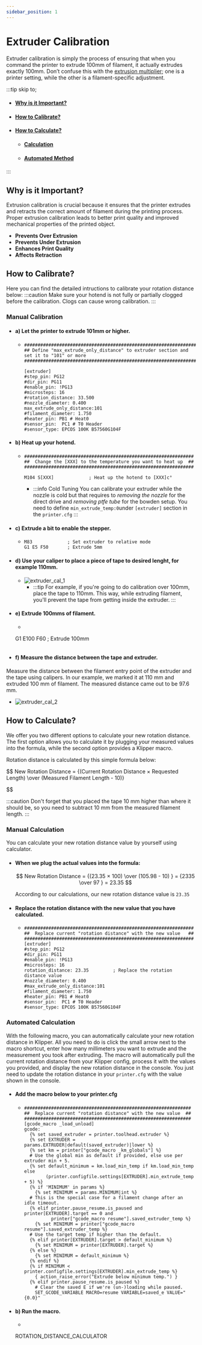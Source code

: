 ```yaml
---
sidebar_position: 1
---
```




# Extruder Calibration

Extruder calibration is simply the process of ensuring that when you command the printer to extrude 100mm of filament, it actually extrudes exactly 100mm. Don’t confuse this with the [extrusion multiplier](asd); one is a printer setting, while the other is a filament-specific adjustment.

:::tip skip to;
- #### [Why is it Important?](/Printing%20Guide/Extruder%20Calibration#why-is-it-important-1)
- #### [How to Calibrate?](/Printing%20Guide/Extruder%20Calibration#how-to-calibrate-1)
- #### [How to Calculate?](/Printing%20Guide/Extruder%20Calibration#how-to-calculate-1)
  - #### [Calculation](/Printing%20Guide/Extruder%20Calibration#manual-method)
  - #### [Automated Method](/Printing%20Guide/Extruder%20Calibration#automated-method-1)
:::

## Why is it Important?

Extrusion calibration is crucial because it ensures that the printer extrudes and retracts the correct amount of filament during the printing process. Proper extrusion calibration leads to better print quality and improved mechanical properties of the printed object.

- **Prevents Over Extrusion**
- **Prevents Under Extrusion**
- **Enhances Print Quality**
- **Affects Retraction**

## How to Calibrate?
Here you can find the detailed intructions to calibrate your rotation distance below:
:::caution
Make sure your hotend is not fully or partially clogged before the calibration. Clogs can cause wrong calibration.
:::

### Manual Calibration
- #### a) Let the printer to extrude 101mm or higher.
  - ```properties showLineNumbers title="printer.cfg"
    ##########################################################################################
    ## Define "max_extrude_only_distance" to extruder section and set it to "101" or more
    ##########################################################################################

    [extruder]
    #step_pin: PG12
    #dir_pin: PG11
    #enable_pin: !PG13
    #microsteps: 16
    #rotation_distance: 33.500
    #nozzle_diameter: 0.400
    max_extrude_only_distance:101
    #filament_diameter: 1.750
    #heater_pin: PB1 # Heat0
    #sensor_pin:  PC1 # T0 Header
    #sensor_type: EPCOS 100K B57560G104F
    ```
- #### b) Heat up your hotend. 
  - ```properties showLineNumbers title="Console"
    ###############################################################
    ##  Change the [XXX] to the temperature you want to heat up  ##
    ###############################################################

    M104 S[XXX]             ; Heat up the hotend to [XXX]c° 
    ```
    - :::info Cold Tuning
      You can calibrate your extruder while the nozzle is cold but that requires to *removing the nozzle* for the direct drive and *removing ptfe tube* for the bowden setup.
      You need to define `min_extrude_temp:0`under `[extruder]` section in the `printer.cfg`
      :::
- #### c) Extrude a bit to enable the stepper.
  - ```properties showLineNumbers title="Console"
    M83             ; Set extruder to relative mode
    G1 E5 F50       ; Extrude 5mm
    ```
- #### d) Use your caliper to place a piece of tape to desired lenght, for example 110mm.
  - <div style={{textAlign: 'center'}}>
    <img src={extruder_cal_1} alt="extruder_cal_1" style={{width: 1000, opacity: 1}}/>
    </div>
    
    - :::tip
      For example, if you're going to do calibration over 100mm, place the tape to 110mm. This way, while extruding filament, you'll prevent the tape from getting inside the extruder.
      :::

- #### e) Extrude 100mms of filament.
  - ```properties title="Console"
  G1 E100 F60       ; Extrude 100mm
    ```
- #### f) Measure the distance between the tape and extruder.
 Measure the distance between the filament entry point of the extruder and the tape using calipers. In our example, we marked it at 110 mm and extruded 100 mm of filament. The measured distance came out to be 97.6 mm.
  - <div style={{textAlign: 'center'}}>
    <img src={extruder_cal_2} alt="extruder_cal_2" style={{width: 1000, opacity: 1}}/>
    </div>

## How to Calculate?

We offer you two different options to calculate your new rotation distance. The first option allows you to calculate it by plugging your measured values into the formula, while the second option provides a Klipper macro.

Rotation distance is calculated by this simple formula below:

$$
New Rotation Distance = {(Current Rotation Distance × Requested Length) \over (Measured Filament Length - 10)}

$$

:::caution
Don't forget that you placed the tape 10 mm higher than where it should be, so you need to subtract 10 mm from the measured filament length.
:::

 ### Manual Calculation
You can calculate your new rotation distance value by yourself using calculator.
  - #### When we plug the actual values into the formula:
    $$
    New Rotation Distance = {(23.35 × 100) \over (105.98 - 10) } = {2335 \over 97 } = 23.35
    $$

    According to our calculations, our new rotation distance value is `23.35`
- #### Replace the rotation distance with the new value that you have calculated.
  - ```properties showLineNumbers title="printer.cfg"
    ###############################################################
    ##  Replace current "rotation distance" with the new value   ##
    ###############################################################
    [extruder]
    #step_pin: PG12
    #dir_pin: PG11
    #enable_pin: !PG13
    #microsteps: 16
    rotation_distance: 23.35         ; Replace the rotation distance value
    #nozzle_diameter: 0.400
    #max_extrude_only_distance:101
    #filament_diameter: 1.750
    #heater_pin: PB1 # Heat0
    #sensor_pin:  PC1 # T0 Header
    #sensor_type: EPCOS 100K B57560G104F
    ```

### Automated Calculation

With the following macro, you can automatically calculate your new rotation distance in Klipper. All you need to do is click the small arrow next to the macro shortcut, enter how many millimeters you want to extrude and the measurement you took after extruding. The macro will automatically pull the current rotation distance from your Klipper config, process it with the values you provided, and display the new rotation distance in the console. You just need to update the rotation distance in your `printer.cfg` with the value shown in the console.

- #### Add the macro below to your printer.cfg

  - ```properties showLineNumbers title="printer.cfg"
    ##############################################################
    ##  Replace current "rotation distance" with the new value  ##
    ##############################################################
    [gcode_macro _load_unload]
    gcode:
      {% set saved_extruder = printer.toolhead.extruder %}
      {% set EXTRUDER = params.EXTRUDER|default(saved_extruder)|lower %}
      {% set km = printer["gcode_macro _km_globals"] %}
      # Use the global min as default if provided, else use per extruder min + 5.
      {% set default_minimum = km.load_min_temp if km.load_min_temp else
            (printer.configfile.settings[EXTRUDER].min_extrude_temp + 5) %}
      {% if 'MINIMUM' in params %}
        {% set MINIMUM = params.MINIMUM|int %}
      # This is the special case for a filament change after an idle timeout.
      {% elif printer.pause_resume.is_paused and printer[EXTRUDER].target == 0 and
              printer["gcode_macro resume"].saved_extruder_temp %}
        {% set MINIMUM = printer["gcode_macro resume"].saved_extruder_temp %}
      # Use the target temp if higher than the default.
      {% elif printer[EXTRUDER].target > default_minimum %}
        {% set MINIMUM = printer[EXTRUDER].target %}
      {% else %}
        {% set MINIMUM = default_minimum %}
      {% endif %}
      {% if MINIMUM < printer.configfile.settings[EXTRUDER].min_extrude_temp %}
        { action_raise_error("Extrude below minimum temp.") }
      {% elif printer.pause_resume.is_paused %}
        # Clear the saved E if we're (un-)loading while paused.
        SET_GCODE_VARIABLE MACRO=resume VARIABLE=saved_e VALUE="{0.0}"

- #### b) Run the macro.
   - ```properties showLineNumbers title="Console"
  ROTATION_DISTANCE_CALCULATOR
    ```


